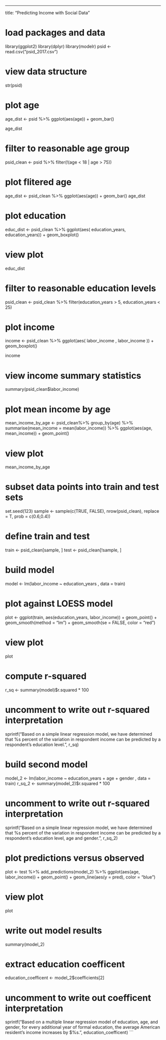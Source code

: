 ---
title: "Predicting Income with Social Data"


# load packages and data
library(ggplot2)
library(dplyr)
library(modelr)
psid <- read.csv("psid_2017.csv")

# view data structure
str(psid)

# plot age
age_dist <- psid %>%
  ggplot(aes(age)) +
  geom_bar()

age_dist

# filter to reasonable age group
psid_clean <- psid %>% 
  filter(!(age < 18 | age > 75))


# plot flitered age
age_dist <- psid_clean %>%
  ggplot(aes(age)) +
  geom_bar()
age_dist

# plot education
educ_dist <- psid_clean %>%
  ggplot(aes( education_years, education_years)) +
  geom_boxplot()
 
# view plot
educ_dist

# filter to reasonable education levels
psid_clean <- psid_clean %>% 
  filter(education_years > 5, education_years < 25)

# plot income
income <- psid_clean %>%
  ggplot(aes( labor_income , labor_income )) +
geom_boxplot() 

income

# view income summary statistics
summary(psid_clean$labor_income)

# plot mean income by age
mean_income_by_age <- psid_clean%>%
  group_by(age) %>%
  summarise(mean_income = mean(labor_income)) %>%
  ggplot(aes(age, mean_income)) +
  geom_point() 
 
# view plot
mean_income_by_age


# subset data points into train and test sets
set.seed(123)
sample <- sample(c(TRUE, FALSE), nrow(psid_clean), replace = T, prob = c(0.6,0.4))

# define train and test

train <- psid_clean[sample, ]
test <- psid_clean[!sample, ]

# build model
model <- lm(labor_income ~ education_years , data = train)


# plot against LOESS model
plot <- ggplot(train, aes(education_years, labor_income)) +
  geom_point() + 
  geom_smooth(method = "lm") + 
  geom_smooth(se = FALSE, color = "red")
 
# view plot
plot 


# compute r-squared
r_sq <- summary(model)$r.squared * 100

# uncomment to write out r-squared interpretation
sprintf("Based on a simple linear regression model, we have determined that %s percent of the variation in respondent income can be predicted by a respondent's education level.", r_sq)

# build second model
model_2 <- lm(labor_income ~ education_years + age + gender , data = train)
r_sq_2 <- summary(model_2)$r.squared * 100

# uncomment to write out r-squared interpretation
sprintf("Based on a simple linear regression model, we have determined that %s percent of the variation in respondent income can be predicted by a respondent's education level, age and gender.", r_sq_2)

# plot predictions versus observed
plot <- test %>% 
  add_predictions(model_2) %>%
  ggplot(aes(age, labor_income)) +
  geom_point() +
  geom_line(aes(y = pred), color = "blue") 
 
# view plot 
plot

# write out model results
summary(model_2)

# extract education coefficent
education_coefficent <- model_2$coefficients[2] 

# uncomment to write out coefficent interpretation
sprintf("Based on a multiple linear regression model of education, age, and gender, for every additional year of formal education, the average American resident's income increases by $%s.", education_coefficent)
```